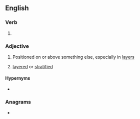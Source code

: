 ==English==

===Verb===
{{head|en|verb form}}

# {{en-past of|superimpose}}

===Adjective===
{{en-adj|-}}

# Positioned on or above something else, especially in [[layer]]s
# {{lb|en|geology}} [[layered]] or [[stratified]]

====Hypernyms====
* {{l|en|imposed}}

===Anagrams===
* {{l|en|pseudoprimes}}